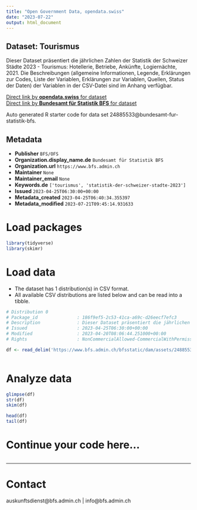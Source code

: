 ```yaml
---
title: "Open Government Data, opendata.swiss"
date: "2023-07-22"
output: html_document
---
```


## Dataset: Tourismus

Dieser Dataset präsentiert die jährlichen Zahlen der Statistik der Schweizer Städte 2023 - Tourismus: Hotellerie, Betriebe, Ankünfte, Logiernächte, 2021. Die Beschreibungen (allgemeine Informationen, Legende, Erklärungen zur Codes, Liste der Variablen, Erklärungen zur Variablen, Quellen, Status der Daten) der Variablen in der CSV-Datei sind im Anhang verfügbar.

[Direct link by **opendata.swiss** for dataset](https://opendata.swiss/de/dataset/tourismus)<br>
[Direct link by **Bundesamt für Statistik BFS** for dataset](https://www.bfs.admin.ch/asset/de/ts-b-ssv-06-2023)

Auto generated R starter code for data set 24885533@bundesamt-fur-statistik-bfs.

## Metadata

- **Publisher** `BFS/OFS`
- **Organization.display_name.de** `Bundesamt für Statistik BFS`
- **Organization.url** `https://www.bfs.admin.ch`
- **Maintainer** `None`
- **Maintainer_email** `None`
- **Keywords.de** `['tourismus', 'statistik-der-schweizer-stadte-2023']`
- **Issued** `2023-04-25T06:30:00+00:00`
- **Metadata_created** `2023-04-25T06:40:34.355397`
- **Metadata_modified** `2023-07-21T09:45:14.931633`


# Load packages

```r

library(tidyverse)
library(skimr)

```

# Load data

-   The dataset has 1 distribution(s) in CSV format.
-   All available CSV distributions are listed below and can be read into a tibble.

```r

# Distribution 0
# Package_id               : 186f9ef5-2c53-41ca-a69c-d26eecf7efc3
# Description              : Dieser Dataset präsentiert die jährlichen Zahlen der Statistik der Schweizer Städte 2023 - Tourismus: Hotellerie, Betriebe, Ankünfte, Logiernächte, 2021. Die Beschreibungen (allgemeine Informationen, Legende, Erklärungen zur Codes, Liste der Variablen, Erklärungen zur Variablen, Quellen, Status der Daten) der Variablen in der CSV-Datei sind im Anhang verfügbar.
# Issued                   : 2023-04-25T06:30:00+00:00
# Modified                 : 2023-04-20T08:06:44.251000+00:00
# Rights                   : NonCommercialAllowed-CommercialWithPermission-ReferenceRequired

df <- read_delim('https://www.bfs.admin.ch/bfsstatic/dam/assets/24885537/master')



```

# Analyze data

```r

glimpse(df)
str(df)
skim(df)

head(df)
tail(df)

```

# Continue your code here...

```r

```

------------------------------------------------------------------------

# Contact

auskunftsdienst@bfs.admin.ch | info@bfs.admin.ch
